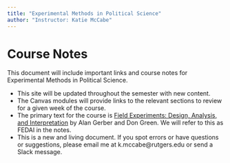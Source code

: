```yaml
---
title: "Experimental Methods in Political Science"
author: "Instructor: Katie McCabe"
---
```


# Course Notes

This document will include important links and course notes for Experimental Methods in Political Science.

-   This site will be updated throughout the semester with new content.
-   The Canvas modules will provide links to the relevant sections to review for a given week of the course.
-   The primary text for the course is [Field Experiments: Design, Analysis, and Interpretation](https://wwnorton.com/books/9780393979954) by Alan Gerber and Don Green. We will refer to this as FEDAI in the notes.
-   This is a new and living document. If you spot errors or have questions or suggestions, please email me at k.mccabe\@rutgers.edu or send a Slack message.

<!-- If you need PDF output, uncomment bookdown::pdf_book above in YAML. You will need a LaTeX installation, e.g., https://yihui.name/tinytex/ -->

<!-- Instructions: https://ontheline.trincoll.edu/bookdown.html -->

